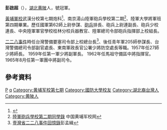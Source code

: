 '''彭啟超'''（{{bd|1914年||1982年||}}），[[湖北|湖北]][[黄陂区|黄陂]]人，號冠軍。

[[黃埔軍校|黃埔軍校]]武漢分校第七期炮科<ref>{{Cite web |url=http://www.whfz.gov.cn:8080/pub/dqwx/dfwx/hpqrwz/qy/201003/t20100322_34063.shtml |title=黄陂区人物志 |access-date=2011-04-04 |archive-date=2016-03-06 |archive-url=https://web.archive.org/web/20160306031849/http://www.whfz.gov.cn:8080/pub/dqwx/dfwx/hpqrwz/qy/201003/t20100322_34063.shtml }}</ref>、南京湯山陸軍砲兵學校第二期<ref>[http://www.hoplite.cn/templates/hpshshwx0028.html 陸軍砲兵學校第二期同學錄] {{Wayback|url=http://www.hoplite.cn/templates/hpshshwx0028.html |date=20210420214836 }}中国黄埔军校网</ref>、陸軍大學將軍班第四期畢業。歷任國軍第62師上尉參謀、[[砲兵|砲兵]]排長、砲兵上尉連副長、砲兵少校連長、中央陸軍軍官學校桂林分校兵器教官、陸軍總司令部砲兵指揮部上校組長。

[[二二八事件|二二八事件]]時任台灣警備要塞司令部上校總台長<ref>[http://www.greatroc.org/bbs/viewthread.php?tid=4915&sid=Scse2W 壹灣省二二八事件回憶錄]{{Dead link|date=2018年6月 |bot=InternetArchiveBot |fix-attempted=no }}彭孟緝</ref>、後任青年軍205師參謀長、台灣警備總司令部副官處長、東南軍政長官公署少將防空處長等職。1957年任27師少將師長。 1959年任第一軍少將副軍長。 1962年任馬祖守備區中將指揮官。 1965年8月任第一軍團中將副司令。

==參考資料==
{{reflist}}

[[Category:中華民國陸軍中將|P]]
[[Category:彭姓|q]]
[[Category:黄埔军校第七期|Category:黄埔军校第七期]]
[[Category:國防大學校友|Category:國防大學校友]]
[[Category:湖北裔台灣人|Category:湖北裔台灣人]]
[[Category:黄陂人|Category:黄陂人]]